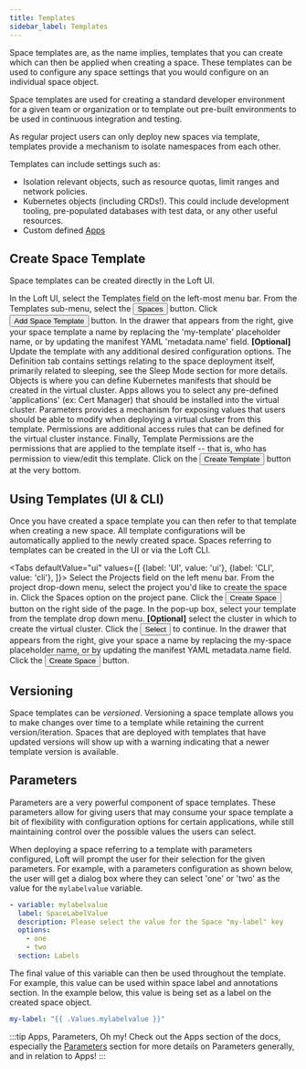 ```yaml
---
title: Templates
sidebar_label: Templates
---
```



Space templates are, as the name implies, templates that you can create which can then
be applied when creating a space. These templates can be used to configure any space settings that
you would configure on an individual space object.

Space templates are used for creating a standard developer environment for a
given team or organization or to template out pre-built environments to be used in continuous
integration and testing.

As regular project users can only deploy new spaces via template, templates provide a mechanism to
isolate namespaces from each other.

Templates can include settings such as:

- Isolation relevant objects, such as resource quotas, limit ranges and network policies.
- Kubernetes objects (including CRDs!). This could include development tooling, pre-populated databases with test data, or any other useful resources.
- Custom defined [Apps](../apps/what-are-apps?)

## Create Space Template

Space templates can be created directly in the Loft UI.

<Flow id="create-space-template-ui">
    <Step>
        In the Loft UI, select the <NavStep>Templates</NavStep> field on the left-most menu bar.
    </Step>
    <Step>
        From the Templates sub-menu, select the <Button>Spaces</Button> button.
    </Step>
    <Step>
        Click <Button>Add Space Template</Button> button.
    </Step>
    <Step>
        In the drawer that appears from the right, give your space template a
        name by replacing the 'my-template' placeholder name, or by updating the
        manifest YAML 'metadata.name' field.
    </Step>
    <Step>
        <b>[Optional]</b> Update the template with any additional desired
        configuration options.
        <Flow id="create-space-template-optional-ui">
            <Step>
                The <Label>Definition</Label> tab contains settings relating to the space
                deployment itself, primarily related to sleeping, see the Sleep Mode section for
                more details.
            </Step>
            <Step>
                <Label>Objects</Label> is where you can define Kubernetes manifests that should be
                created in the virtual cluster.
            </Step>
            <Step>
                <Label>Apps</Label> allows you to select any pre-defined 'applications' (ex: Cert
                Manager) that should be installed into the virtual cluster.
            </Step>
            <Step>
                <Label>Parameters</Label> provides a mechanism for exposing values that users should
                be able to modify when deploying a virtual cluster from this template.
            </Step>
            <Step>
                <Label>Permissions</Label> are additional access rules that can be defined for the
                virtual cluster instance.
            </Step>
            <Step>
                Finally, <Label>Template Permissions</Label> are the permissions that are applied to
                the template itself -- that is, who has permission to view/edit this template.
            </Step>
        </Flow>
    </Step>
    <Step>
        Click on the <Button>Create Template</Button> button at the very bottom.
    </Step>
</Flow>


## Using Templates (UI & CLI)

Once you have created a space template you can then refer to that template when
creating a new space. All template configurations will be automatically applied to the
newly created space. Spaces referring to templates can be created in the UI
or via the Loft CLI.

<Tabs
    defaultValue="ui"
    values={[
        {label: 'UI', value: 'ui'},
        {label: 'CLI', value: 'cli'},
    ]}>
    <TabItem value="ui">
        <Flow id="use-space-template-ui">
            <Step>
                Select the <NavStep>Projects</NavStep> field on the left menu bar.
            </Step>
            <Step>
                From the project drop-down menu, select the project you'd like to create the
                space in.
            </Step>
            <Step>
                Click the <NavStep>Spaces</NavStep> option on the project pane.
            </Step>
            <Step>
                Click the <Button>Create Space</Button> button on the right side of
                the page.
            </Step>
            <Step>
                In the pop-up box, select your template from the template drop down menu.
            </Step>
            <Step>
                <b>[Optional]</b> select the cluster in which to create the virtual cluster.
            </Step>
            <Step>
                Click the <Button>Select</Button> to continue.
            </Step>
            <Step>
                In the drawer that appears from the right, give your space a name by
                replacing the <Label>my-space</Label> placeholder name, or by updating the
                manifest YAML <Label>metadata.name</Label> field.
            </Step>
            <Step>
                Click the <Button>Create Space</Button> button.
            </Step>
        </Flow>
    </TabItem>
    <TabItem value="cli">
        <PartialSpaceTemplateInstantiateCLI/>
    </TabItem>
</Tabs>


## Versioning

Space templates can be <i>versioned</i>. Versioning a space template allows you
to make changes over time to a template while retaining the current version/iteration. Spaces that
are deployed with templates that have updated versions will show up with a warning indicating
that a newer template version is available.


## Parameters

Parameters are a very powerful component of space templates. These parameters allow
for giving users that may consume your space template a bit of flexibility with
configuration options for certain applications, while still maintaining control over the
possible values the users can select.

When deploying a space referring to a template with parameters configured, Loft will
prompt the user for their selection for the given parameters. For example, with a parameters
configuration as shown below, the user will get a dialog box where they can select 'one' or
'two' as the value for the `mylabelvalue` variable.

```yaml
- variable: mylabelvalue
  label: SpaceLabelValue
  description: Please select the value for the Space "my-label" key
  options:
    - one
    - two
  section: Labels
```

The final value of this variable can then be used throughout the template. For example, this
value can be used within space label and annotations section. In the example below, this value
is being set as a label on the created space object.

```yaml
my-label: "{{ .Values.mylabelvalue }}"
```

:::tip Apps, Parameters, Oh my!
Check out the Apps section of the docs, especially the [Parameters](../apps/parameters) section for
more details on Parameters generally, and in relation to Apps!
:::